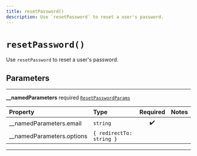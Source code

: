 ```yaml
---
title: resetPassword()
description: Use `resetPassword` to reset a user's password.
---
```


# `resetPassword()`

Use `resetPassword` to reset a user's password.

## Parameters

---

**\_\_namedParameters** <span className="optional-status">required</span> [`ResetPasswordParams`](/reference/javascript/auth/types/reset-password-params)

| Property                                                        | Type                     | Required | Notes |
| :-------------------------------------------------------------- | :----------------------- | :------: | :---- |
| <span className="light-grey">\_\_namedParameters.</span>email   | `string`                 |    ✔️    |       |
| <span className="light-grey">\_\_namedParameters.</span>options | `{ redirectTo: string }` |          |       |

---
